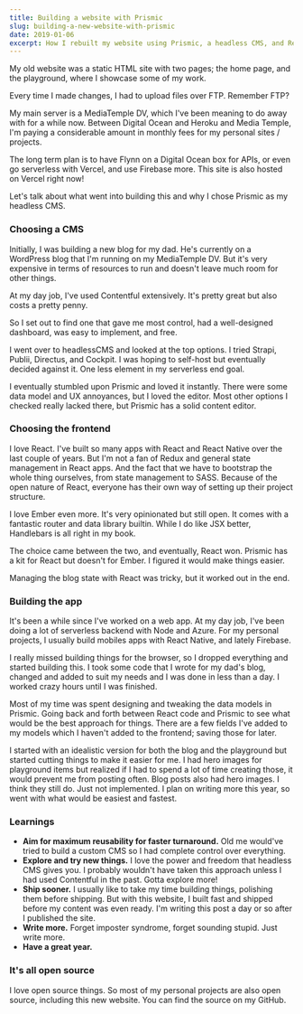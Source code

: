 ```yaml
---
title: Building a website with Prismic
slug: building-a-new-website-with-prismic
date: 2019-01-06
excerpt: How I rebuilt my website using Prismic, a headless CMS, and React.
---
```


My old website was a static HTML site with two pages; the home page, and the playground, where I showcase some of my work.

Every time I made changes, I had to upload files over FTP. Remember FTP?

My main server is a MediaTemple DV, which I've been meaning to do away with for a while now. Between Digital Ocean and Heroku and Media Temple, I'm paying a considerable amount in monthly fees for my personal sites / projects.

The long term plan is to have <Link external href="https://flynn.io">Flynn</Link> on a Digital Ocean box for APIs, or even go serverless with <Link external href="https://vercel.com">Vercel</Link>, and use Firebase more. This site is also hosted on <Link href="/blog/building-a-new-website-with-prismic">Vercel</Link> right now!

Let's talk about what went into building this and why I chose <Link external href="https://prismic.io">Prismic</Link> as my headless CMS.

### Choosing a CMS

Initially, I was building a new blog for my dad. He's currently on a WordPress blog that I'm running on my MediaTemple DV. But it's very expensive in terms of resources to run and doesn't leave much room for other things.

At my day job, I've used <Link external href="https://www.contentful.com">Contentful</Link> extensively. It's pretty great but also costs a pretty penny.

So I set out to find one that gave me most control, had a well-designed dashboard, was easy to implement, and free.

I went over to <Link external href="https://headlesscms.org">headlessCMS</Link> and looked at the top options. I tried <Link external href="https://strapi.io">Strapi</Link>, <Link external href="https://getpublii.com">Publii</Link>, <Link external href="https://directus.io">Directus</Link>, and <Link external href="https://getcockpit.com">Cockpit</Link>. I was hoping to self-host but eventually decided against it. One less element in my serverless end goal.

I eventually stumbled upon Prismic and loved it instantly. There were some data model and UX annoyances, but I loved the editor. Most other options I checked really lacked there, but Prismic has a solid content editor.

### Choosing the frontend

I love <Link external href="https://reactjs.org">React</Link>. I've built so many apps with React and React Native over the last couple of years. But I'm not a fan of Redux and general state management in React apps. And the fact that we have to bootstrap the whole thing ourselves, from state management to SASS. Because of the open nature of React, everyone has their own way of setting up their project structure.

I love <Link external href="https://emberjs.com">Ember</Link> even more. It's very opinionated but still open. It comes with a fantastic router and data library builtin. While I do like JSX better, Handlebars is all right in my book.

The choice came between the two, and eventually, React won. Prismic has a kit for React but doesn't for Ember. I figured it would make things easier.

Managing the blog state with React was tricky, but it worked out in the end.

### Building the app

It's been a while since I've worked on a web app. At my day job, I've been doing a lot of serverless backend with Node and Azure. For my personal projects, I usually build mobiles apps with React Native, and lately Firebase.

I really missed building things for the browser, so I dropped everything and started building this. I took some code that I wrote for my dad's blog, changed and added to suit my needs and I was done in less than a day. I worked crazy hours until I was finished.

Most of my time was spent designing and tweaking the data models in Prismic. Going back and forth between React code and Prismic to see what would be the best approach for things. There are a few fields I've added to my models which I haven't added to the frontend; saving those for later.

I started with an idealistic version for both the blog and the playground but started cutting things to make it easier for me. I had hero images for playground items but realized if I had to spend a lot of time creating those, it would prevent me from posting often. Blog posts also had hero images. I think they still do. Just not implemented. I plan on writing more this year, so went with what would be easiest and fastest.

### Learnings

- **Aim for maximum reusability for faster turnaround.** Old me would've tried to build a custom CMS so I had complete control over everything.
- **Explore and try new things.** I love the power and freedom that headless CMS gives you. I probably wouldn't have taken this approach unless I had used Contentful in the past. Gotta explore more!
- **Ship sooner.** I usually like to take my time building things, polishing them before shipping. But with this website, I built fast and shipped before my content was even ready. I'm writing this post a day or so after I published the site.
- **Write more.** Forget imposter syndrome, forget sounding stupid. Just write more.
- **Have a great year.**

### It's all open source

I love open source things. So most of my personal projects are also open source, including this new website. You can find the source on <Link href="https://github.com/alizahid/alizahid">my GitHub</Link>.
